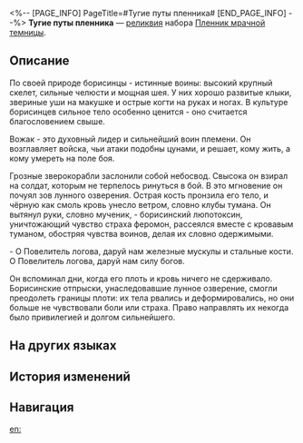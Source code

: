 <%-- [PAGE_INFO]
PageTitle=#Тугие путы пленника#
[END_PAGE_INFO] --%>
{{Реликвия Инфобокс
|id          = 61163
|Изображение = Предмет Тугие путы пленника.png
|Набор       = Пленник мрачной темницы
|Предмет     = Тело
|Упоминания  = 
}}
{{Описание|Тюремная роба для особо опасных преступников: жёсткая фиксация не даёт пленнику мутировать.}}
'''Тугие путы пленника''' — [[реликвия]] набора [[Пленник мрачной темницы]].

==Описание==
По своей природе борисинцы - истинные воины: высокий крупный скелет, сильные челюсти и мощная шея. У них хорошо развитые клыки, звериные уши на макушке и острые когти на руках и ногах. В культуре борисинцев сильное тело особенно ценится - оно считается благословением свыше.

Вожак - это духовный лидер и сильнейший воин племени. Он возглавляет войска, чьи атаки подобны цунами, и решает, кому жить, а кому умереть на поле боя.

Грозные зверокорабли заслонили собой небосвод. Свысока он взирал на солдат, которым не терпелось ринуться в бой. В это мгновение он почуял зов лунного озверения. Острая кость пронзила его тело, и чёрную как смоль кровь унесло ветром, словно клубы тумана. Он вытянул руки, словно мученик, - борисинский люпотоксин, уничтожающий чувство страха феромон, рассеялся вместе с кровавым туманом, обостряя чувства воинов, делая их словно одержимыми.

- О Повелитель логова, даруй нам железные мускулы и стальные кости. О Повелитель логова, даруй нам силу богов.

Он вспоминал дни, когда его плоть и кровь ничего не сдерживало. Борисинские отпрыски, унаследовавшие лунное озверение, смогли преодолеть границы плоти: их тела рвались и деформировались, но они больше не чувствовали боли или страха. Право направлять их некогда было привилегией и долгом сильнейшего.

==На других языках==
{{На других языках
|en   = Prisoner's Repressive Straitjacket
|zhs  = 系囚的幽闭缚束
|zht  = 繫囚的幽閉縛束
|ja   = {{Rubi|囚人|しゅうじん}}の{{Rubi|幽閉拘束衣|ゆうへいこうそくい}}
|ko   = 죄수의 유폐 포박
|es   = Sujeciones selladas del prisionero
|fr   = Camisole de prisonnier
|ru   = Тугие путы пленника
|th   = Prisoner's Repressive Straitjacket
|vi   = Dây Trói Tù Nhân
|de   = Versiegelte Fesseln der Gefangenen
|id   = Prisoner's Repressive Straitjacket
|pt   = Camisa de Força Repressora do Prisioneiro
}}

==История изменений==
{{История изменений|3.5}}

==Навигация==
{{Набор Реликвий Навбокс|Пленник мрачной темницы}}

[[en:]]